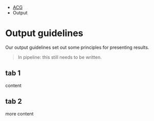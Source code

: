 ::: {.breadcrumbs}
* [ACG](index.html)
* Output
:::

# Output guidelines

::: {.lead-para}
Our output guidelines set out some principles for presenting results.
:::

> In pipeline: this still needs to be written.


## tab 1

content

## tab 2

more content

